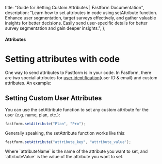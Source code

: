   title: "Guide for Setting Custom Attributes | Fastform Documentation",
  description:
    "Learn how to set attributes in code using setAttribute function. Enhance user segmentation, target surveys effectively, and gather valuable insights for better decisions. Easily send user-specific details for better survey segmentation and gain deeper insights.",
};

#### Attributes

# Setting attributes with code

One way to send attributes to Fastform is in your code. In Fastform, there are two special attributes for [user identification](/docs/attributes/identify-users)(user ID & email) and custom attributes. An example:

## Setting Custom User Attributes

You can use the setAttribute function to set any custom attribute for the user (e.g. name, plan, etc.):
<Col>
<CodeGroup title="Setting Plan to Pro">

```javascript
fastform.setAttribute("Plan", "Pro");
```

</CodeGroup>
</Col>
Generally speaking, the setAttribute function works like this:
<Col>
<CodeGroup title="Setting Custom Attributes">

```javascript
fastform.setAttribute("attribute_key", "attribute_value");
```

</CodeGroup>
</Col>
Where `attributeName` is the name of the attribute you want to set, and `attributeValue` is the value of the attribute you want to set.
